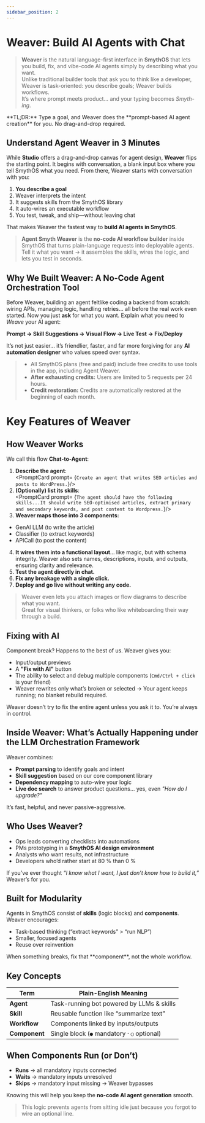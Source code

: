 ```yaml
---
sidebar_position: 2
---
```

# Weaver: Build AI Agents with Chat

> **Weaver** is the natural language-first interface in **SmythOS** that lets you build, fix, and vibe-code AI agents simply by describing what you want.  
> Unlike traditional builder tools that ask you to think like a developer, Weaver is task-oriented: you describe goals; Weaver builds workflows.  
> It’s where prompt meets product... and your typing becomes *Smyth-ing*.


<InfoCallout>
**TL;DR:** Type a goal, and Weaver does the **prompt-based AI agent creation** for you. No drag-and-drop required.
</InfoCallout>

<Divider/>

## Understand Agent Weaver in 3 Minutes

While **Studio** offers a drag-and-drop canvas for agent design, **Weaver** flips the starting point. It begins with conversation, a blank input box where you tell SmythOS what you need. From there, Weaver starts with conversation with you:

1. **You describe a goal**  
2. Weaver interprets the intent  
3. It suggests skills from the SmythOS library  
4. It auto-wires an executable workflow  
5. You test, tweak, and ship—without leaving chat

That makes Weaver the fastest way to **build AI agents in SmythOS**.

> **Agent Smyth Weaver** is the **no-code AI workflow builder** inside SmythOS that turns plain-language requests into deployable agents.  
> Tell it what you want → it assembles the skills, wires the logic, and lets you test in seconds.

## Why We Built Weaver: A No-Code Agent Orchestration Tool

Before Weaver, building an agent feltlike coding a backend from scratch: wiring APIs, managing logic, handling retries... all before the real work even started.
Now you just **ask** for what you want. Explain what you need to *Weave* your AI agent:

**Prompt → Skill Suggestions → Visual Flow → Live Test → Fix/Deploy**

It’s not just easier... it’s friendlier, faster, and far more forgiving for any **AI automation designer** who values speed over syntax.

>- All SmythOS plans (free and paid) include free credits to use tools in the app, including Agent Weaver.
>- **After exhausting credits:** Users are limited to 5 requests per 24 hours.
>- **Credit restoration:** Credits are automatically restored at the beginning of each month.

<Divider/>

# Key Features of Weaver

<Arcade src="https://demo.arcade.software/XQM8Ycf7Hh9C9PNqGxOq?embed&embed_mobile=tab&embed_desktop=inline&show_copy_link=true" title="Weaver | SmythOS" />

## How Weaver Works

We call this flow **Chat-to-Agent**:

1. **Describe the agent**:  
   <PromptCard prompt= {`Create an agent that writes SEO articles and posts to WordPress.`}/>
2. **(Optionally) list its skills**:  
   <PromptCard prompt= {`The agent should have the following skills...It should write SEO-optimised articles, extract primary and secondary keywords, and post content to Wordpress.`}/>
3. **Weaver maps those into 3 components:**
- GenAI LLM (to write the article)
- Classifier (to extract keywords)
- APICall (to post the content)
4. **It wires them into a functional layout**... like magic, but with schema integrity. Weaver also sets names, descriptions, inputs, and outputs, ensuring clarity and relevance.
5. **Test the agent directly in chat.**
6. **Fix any breakage with a single click.**
7. **Deploy and go live without writing any code.**

> Weaver even lets you attach images or flow diagrams to describe what you want.  
> Great for visual thinkers, or folks who like whiteboarding their way through a build.

<Divider/>

## Fixing with AI

Component break? Happens to the best of us. Weaver gives you:

- Input/output previews  
- A **"Fix with AI"** button  
- The ability to select and debug multiple components (`Cmd/Ctrl + click` is your friend)
- Weaver rewrites only what’s broken or selected -> Your agent keeps running; no blanket rebuild required.
<Divider/>

<WarningCallout>
Weaver doesn’t try to fix the entire agent unless you ask it to.  
You’re always in control.
</WarningCallout>

<Divider/>

## Inside Weaver: What’s Actually Happening under the LLM Orchestration Framework

Weaver combines:

- **Prompt parsing** to identify goals and intent  
- **Skill suggestion** based on our core component library  
- **Dependency mapping** to auto-wire your logic  
- **Live doc search** to answer product questions... yes, even *"How do I upgrade?"*

It’s fast, helpful, and never passive-aggressive.

<Divider/>

## Who Uses Weaver?

- Ops leads converting checklists into automations  
- PMs prototyping in a **SmythOS AI design environment**  
- Analysts who want results, not infrastructure  
- Developers who’d rather start at 80 % than 0 %

If you’ve ever thought *“I know what I want, I just don’t know how to build it,”* Weaver’s for you.

<Divider/>

## Built for Modularity

Agents in SmythOS consist of **skills** (logic blocks) and **components**. Weaver encourages:

- Task-based thinking (“extract keywords” > “run NLP”)  
- Smaller, focused agents  
- Reuse over reinvention

<InfoCallout>
When something breaks, fix that **component**, not the whole workflow.
</InfoCallout>
<Divider/>

## Key Concepts

| Term | Plain-English Meaning |
|------|----------------------|
| **Agent** | Task-running bot powered by LLMs & skills |
| **Skill** | Reusable function like “summarize text” |
| **Workflow** | Components linked by inputs/outputs |
| **Component** | Single block (`●` mandatory · `○` optional) |

<Divider/>

## When Components Run (or Don’t)

- **Runs** → all mandatory inputs connected  
- **Waits** → mandatory inputs unresolved  
- **Skips** → mandatory input missing → Weaver bypasses

Knowing this will help you keep the **no-code AI agent generation** smooth.

> This logic prevents agents from sitting idle just because you forgot to wire an optional line.

<Divider/>